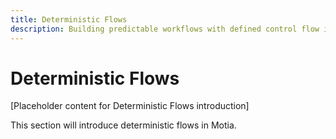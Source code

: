 ```yaml
---
title: Deterministic Flows
description: Building predictable workflows with defined control flow in Motia
---
```


# Deterministic Flows

[Placeholder content for Deterministic Flows introduction]

This section will introduce deterministic flows in Motia.
